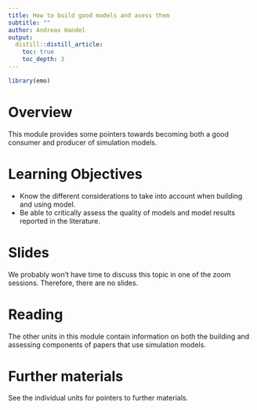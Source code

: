 ```yaml
---
title: How to build good models and asess them
subtitle: ""
author: Andreas Handel
output:
  distill::distill_article:
    toc: true
    toc_depth: 3
---
```


```r
library(emo)
```


# Overview
This module provides some pointers towards becoming both a good consumer and producer of simulation models.

# Learning Objectives
* Know the different considerations to take into account when building and using model.
* Be able to critically assess the quality of models and model results reported in the literature.


# Slides
We probably won't have time to discuss this topic in one of the zoom sessions. Therefore, there are no slides.


# Reading

The other units in this module contain information on both the building and assessing components of papers that use simulation models.


# Further materials

See the individual units for pointers to further materials.
